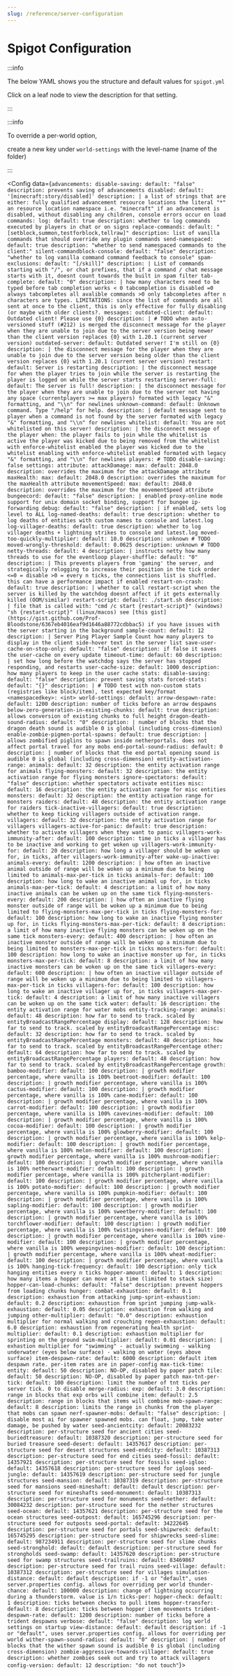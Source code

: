 ```yaml
---
slug: /reference/server-configuration
---
```


# Spigot Configuration


:::info

The below YAML shows you the structure and default values for `spigot.yml`

Click on a leaf node to view the description for that setting.

:::

:::info

To override a per-world option,

create a new key under `world-settings` with the level-name (name of the folder)

:::


<Config data={`
advancements:
  disable-saving:
    default: "false"
    description: prevents saving of advancements
  disabled:
    default: '[minecraft:story/disabled]'
    description: |
      a list of strings that are either:
        fully qualified advancement resource locations
        the literal "*"
        an resource location namespace i.e. "minecraft"
      if an advancement is disabled, without disabling any children, console errors occur on load
commands:
  log:
    default: true
    description: whether to log commands executed by players in chat or on signs
  replace-commands:
    default: "[setblock,summon,testforblock,tellraw]"
    description: list of vanilla commands that should override any plugin commands
  send-namespaced:
    default: true
    description: "whether to send namespaced commands to the client:"
  silent-commandblock-console:
    default: "false"
    description: "whether to log vanilla command command feedback to console"
  spam-exclusions:
    default: "[/skill]"
    description: |
      List of commands starting with "/", or chat prefixes,
      that if a command / chat message starts with it,
      doesnt count towards the built in spam filter
  tab-complete:
    default: "0"
    description: |
      how many characters need to be typed before tab completion works
      < 0 tabcompletion is disabled
      =0 always tabcompletes all avalible commands
      >0 only tabcompletes after n characters are types.
      LIMITATIONS: since the list of commands are all sent at once to the client,
      this is only effective for fully disabling (or maybe with older clients?.
messages:
  outdated-client:
    default: Outdated client! Please use {0}
    description: | # TODO when auto-versioned stuff (#212) is merged
      the disconnect message for the player when they are unable to join
      due to the server version being newer than the client version
      replaces {0} with 1.20.1 (current server version)
  outdated-server:
    default: Outdated server! I'm still on {0}
    description: |
      the disconnect message for the player when they are unable to join
      due to the server version being older than the client version
      replaces {0} with 1.20.1 (current server version)
  restart:
    default: Server is restarting
    description: |
      the disconnect message for when
      the player tries to join while the server is restarting
      the player is logged on while the server starts restarting
  server-full:
    default: The server is full!
    description: |
      the disconnect message for the player when they are unable to join
      due to the server not having any space (currentplayers >= max players)
      formated with legacy "&" formatting, and "\\n" for newlines
  unknown-command:
    default: Unknown command. Type "/help" for help.
    description: |
      default message sent to player when a command is not found by the server
      formated with legacy "&" formatting, and "\\n" for newlines
  whitelist:
    default: You are not whitelisted on this server!
    description: |
      the disconnect message of the player when:
      the player fails to join while the whitelist is active
      the player was kicked due to being removed from the whitelist with enforce-whitelist enabled
      the player was kicked due to the whitelist enabling with enforce-whitelist enabled
      formated with legacy "&" formatting, and "\\n" for newlines
players: # TODO
  disable-saving: false
settings:
  attribute:
    attackDamage:
      max:
        default: 2048.0
        description: overrides the maximum for the attackDamage attribute
    maxHealth:
      max:
        default: 2048.0
        description: overrides the maximum for the maxHealth attribute
    movementSpeed:
      max:
        default: 2048.0
        description: overrides the maximum for the movementSpeed attribute
  bungeecord:
    default: "false"
    description: |
      enabled proxy-online mode
      support for unix domain socket binding,
      support for bungee ip-forwarding
  debug:
    default: "false"
    description: |
      if enabled, sets log level to ALL
  log-named-deaths:
    default: true
    description: whether to log deaths of entities with custom names to console and latest.log
  log-villager-deaths:
    default: true
    description: whether to log villager deaths + lightning strikes to console and latest.log
  moved-too-quickly-multiplier:
    default: 10.0
    description: unknown # TODO
  moved-wrongly-threshold:
    default: 0.0625
    description: unknown # TODO
  netty-threads:
    default: 4
    description: |
      instructs netty how many threads to use for the eventloop
  player-shuffle:
    default: "0"
    description: |
      This prevents players from 'gaming' the server, and strategically relogging to increase their position in the tick order
      <=0 = disable
      >0 = every n ticks, the connections list is shuffled.
      this can have a performance impact if enabled
  restart-on-crash:
    default: true
    description: |
      whether to call restart-script when the server is killed by the watchdog
      doesnt affect if it gets externally killed (OOM/similar)
  restart-script:
    default: ./start.sh
    description: |
      file that is called with:
        "cmd /c start {restart-script}" (windows)
        "sh {restart-script}" (linux/macos)
      see [this gist](https://gist.github.com/Prof-Bloodstone/6367eb4016eaf9d1646a88772cdbbac5) if you have issues with the server starting in the background
  sample-count:
    default: 12
    description: |
      Server Ping Player Sample Count
      how many players to display in the client side-hover text in the server list
  save-user-cache-on-stop-only:
    default: "false"
    description: if false it saves the user-cache on every update
  timeout-time:
    default: 60
    description: |
      set how long before the watchdog says the server has stopped responding, and restarts
  user-cache-size:
    default: 1000
    description: how many players to keep in the user cache
stats:
  disable-saving:
    default: "false"
    description: prevent saving stats
  forced-stats:
    default: "{}"
    description: | # TODO test with non-custom stats (registries like block/item), test expected key/format
      <namespacedkey>: <int>
world-settings:
  default:
    arrow-despawn-rate:
      default: 1200
      description: number of ticks before an arrow despawns
    below-zero-generation-in-existing-chunks:
      default: true
      description: allows conversion of existing chunks to full height
    dragon-death-sound-radius:
      default: "0"
      description: |
        number of blocks that the dragon death sound is audible
        0 is global (including cross-dimension)
    enable-zombie-pigmen-portal-spawns:
      default: true
      description: |
        allows zombified piglins to spawn inside netherportals.
        does not affect portal travel for any mobs
    end-portal-sound-radius:
      default: 0
      description: |
        number of blocks that the end portal opening sound is audible
        0 is global (including cross-dimension)
    entity-activation-range:
      animals:
        default: 32
        description: the entity activation range for animals
      flying-monsters:
        default: 32
        description: the entity activation range for flying monsters
      ignore-spectators:
        default: "false"
        description: whether spectators activate entities
      misc:
        default: 16
        description: the entity activation range for misc entities
      monsters:
        default: 32
        description: the entity activation range for monsters
      raiders:
        default: 48
        description: the entity activation range for raiders
      tick-inactive-villagers:
        default: true
        description: whether to keep ticking villagers outside of activation range.
      villagers:
        default: 32
        description: the entity activation range for villagers
      villagers-active-for-panic:
        default: true
        description: whether to activate villagers when they want to panic
      villagers-work-immunity-after:
        default: 100
        description: time in ticks a villager has to be inactive and working to get woken up
      villagers-work-immunity-for:
        default: 20
        description: how long a villager should be woken up for, in ticks, after villagers-work-immunity-after
      wake-up-inactive:
        animals-every:
          default: 1200
          description: |
            how often an inactive animal outside of range will be woken up
            a minimum due to being limited to animals-max-per-tick
            in ticks
        animals-for:
          default: 100
          description: how long to wake an inactive animal up for, in ticks
        animals-max-per-tick:
          default: 4
          description: a limit of how many inactive animals can be woken up on the same tick
        flying-monsters-every:
          default: 200
          description: |
            how often an inactive flying monster outside of range will be woken up
            a minimum due to being limited to flying-monsters-max-per-tick
            in ticks
        flying-monsters-for:
          default: 100
          description: how long to wake an inactive flying monster up for, in ticks
        flying-monsters-max-per-tick:
          default: 8
          description: a limit of how many inactive flying monsters can be woken up on the same tick
        monsters-every:
          default: 400
          description: |
            how often an inactive monster outside of range will be woken up
            a minimum due to being limited to monsters-max-per-tick
            in ticks
        monsters-for:
          default: 100
          description: how long to wake an inactive monster up for, in ticks
        monsters-max-per-tick:
          default: 8
          description: a limit of how many inactive monsters can be woken up on the same tick
        villagers-every:
          default: 600
          description: |
            how often an inactive villager outside of range will be woken up
            a minimum due to being limited to villagers-max-per-tick
            in ticks
        villagers-for:
          default: 100
          description: how long to wake an inactive villager up for, in ticks
        villagers-max-per-tick:
          default: 4
          description: a limit of how many inactive villagers can be woken up on the same tick
      water:
        default: 16
        description: the entity activation range for water mobs
    entity-tracking-range:
      animals:
        default: 48
        description: how far to send to track. scaled by entityBroadcastRangePercentage
      display:
        default: 128
        description: how far to send to track. scaled by entityBroadcastRangePercentage
      misc:
        default: 32
        description: how far to send to track. scaled by entityBroadcastRangePercentage
      monsters:
        default: 48
        description: how far to send to track. scaled by entityBroadcastRangePercentage
      other:
        default: 64
        description: how far to send to track. scaled by entityBroadcastRangePercentage
      players:
        default: 48
        description: how far to send to track. scaled by entityBroadcastRangePercentage
    growth:
      bamboo-modifier:
        default: 100
        description: |
          growth modifier percentage, where vanilla is 100%
      beetroot-modifier:
        default: 100
        description: |
          growth modifier percentage, where vanilla is 100%
      cactus-modifier:
        default: 100
        description: |
          growth modifier percentage, where vanilla is 100%
      cane-modifier:
        default: 100
        description: |
          growth modifier percentage, where vanilla is 100%
      carrot-modifier:
        default: 100
        description: |
          growth modifier percentage, where vanilla is 100%
      cavevines-modifier:
        default: 100
        description: |
          growth modifier percentage, where vanilla is 100%
      cocoa-modifier:
        default: 100
        description: |
          growth modifier percentage, where vanilla is 100%
      glowberry-modifier:
        default: 100
        description: |
          growth modifier percentage, where vanilla is 100%
      kelp-modifier:
        default: 100
        description: |
          growth modifier percentage, where vanilla is 100%
      melon-modifier:
        default: 100
        description: |
          growth modifier percentage, where vanilla is 100%
      mushroom-modifier:
        default: 100
        description: |
          growth modifier percentage, where vanilla is 100%
      netherwart-modifier:
        default: 100
        description: |
          growth modifier percentage, where vanilla is 100%
      pitcherplant-modifier:
        default: 100
        description: |
          growth modifier percentage, where vanilla is 100%
      potato-modifier:
        default: 100
        description: |
          growth modifier percentage, where vanilla is 100%
      pumpkin-modifier:
        default: 100
        description: |
          growth modifier percentage, where vanilla is 100%
      sapling-modifier:
        default: 100
        description: |
          growth modifier percentage, where vanilla is 100%
      sweetberry-modifier:
        default: 100
        description: |
          growth modifier percentage, where vanilla is 100%
      torchflower-modifier:
        default: 100
        description: |
          growth modifier percentage, where vanilla is 100%
      twistingvines-modifier:
        default: 100
        description: |
          growth modifier percentage, where vanilla is 100%
      vine-modifier:
        default: 100
        description: |
          growth modifier percentage, where vanilla is 100%
      weepingvines-modifier:
        default: 100
        description: |
          growth modifier percentage, where vanilla is 100%
      wheat-modifier:
        default: 100
        description: |
          growth modifier percentage, where vanilla is 100%
    hanging-tick-frequency:
      default: 100
      description: only tick hanging entities every n ticks
    hopper-amount:
      default: 1
      description: how many items a hopper can move at a time (limited to stack size)
    hopper-can-load-chunks:
      default: "false"
      description: prevent hoppers from loading chunks
    hunger:
      combat-exhaustion:
        default: 0.1
        description: exhaustion from attacking
      jump-sprint-exhaustion:
        default: 0.2
        description: exhaustion from sprint jumping
      jump-walk-exhaustion:
        default: 0.05
        description: exhaustion from walking and jumping
      other-multiplier:
        default: "0.0"
        description: exhaustion multiplier for normal walking and crouching
      regen-exhaustion:
        default: 6.0
        description: exhaustion from regenerating health
      sprint-multiplier:
        default: 0.1
        description: exhaustion multiplier for sprinting on the ground
      swim-multiplier:
        default: 0.01
        description: |
          exhastion multiplier for "swimming"
            - actually swimming
            - walking underwater (eyes below surface)
            - walking on water (eyes above surface)
    item-despawn-rate:
      default: 6000
      description: default item despawn rate. per-item rates are in paper-config
    max-tick-time:
      entity:
        default: 50
        description: NO-OP, disabled by paper patch
      tile:
        default: 50
        description: NO-OP, disabled by paper patch
    max-tnt-per-tick:
      default: 100
      description: limit the number of tnt ticks per server tick. 0 to disable
    merge-radius:
      exp:
        default: 3.0
        description: range in blocks that exp orbs will combine
      item:
        default: 2.5
        description: range in blocks that items will combine
    mob-spawn-range:
      default: 8
      description: limits the range in chunks from the player that mobs can spawn
    nerf-spawner-mobs:
      default: "false"
      description: |
        disable most ai for spawner spawned mobs.
        can float, jump, take water damage, be pushed by water
    seed-ancientcity:
      default: 20083232
      description: per-structure seed for ancient cities
    seed-buriedtreasure:
      default: 10387320
      description: per-structure seed for buried treasure
    seed-desert:
      default: 14357617
      description: per-structure seed for desert structures
    seed-endcity:
      default: 10387313
      description: per-structure seed for end cities
    seed-fossil:
      default: 14357921
      description: per-structure seed for fossils
    seed-igloo:
      default: 14357618
      description: per-structure seed for igloos
    seed-jungle:
      default: 14357619
      description: per-structure seed for jungle structures
    seed-mansion:
      default: 10387319
      description: per-structure seed for mansions
    seed-mineshaft:
      default: default
      description: per-structure seed for mineshafts
    seed-monument:
      default: 10387313
      description: per-structure seed for monuments
    seed-nether:
      default: 30084232
      description: per-structure seed for the nether structures
    seed-ocean:
      default: 14357621
      description: per-structure seed for the ocean structures
    seed-outpost:
      default: 165745296
      description: per-structure seed for outposts
    seed-portal:
      default: 34222645
      description: per-structure seed for portals
    seed-shipwreck:
      default: 165745295
      description: per-structure seed for shipwrecks
    seed-slime:
      default: 987234911
      description: per-structure seed for slime chunks
    seed-stronghold:
      default: default
      description: per-structure seed for strongholds
    seed-swamp:
      default: 14357620
      description: per-structure seed for swamp structures
    seed-trailruins:
      default: 83469867
      description: per-structure seed for trail ruins
    seed-village:
      default: 10387312
      description: per-structure seed for villages
    simulation-distance:
      default: default
      description: if -1 or "default", uses server.properties config. allows for overriding per world
    thunder-chance:
      default: 100000
      description: change of lightning occurring during a thunderstorm. value is 1/n
    ticks-per:
      hopper-check:
        default: 1
        description: ticks between checks to pull items
      hopper-transfer:
        default: 8
        description: ticks between hopper item movements
    trident-despawn-rate:
      default: 1200
      description: number of ticks before a trident despawns
    verbose:
      default: "false"
      description: log world settings on startup
    view-distance:
      default: default
      description: if -1 or "default", uses server.properties config. allows for overriding per world
    wither-spawn-sound-radius:
      default: "0"
      description: |
        number of blocks that the wither spawn sound is audible
        0 is global (including cross-dimension)
    zombie-aggressive-towards-villager:
      default: true
      description: whether zombies seek out and try to attack villagers
config-version:
  default: 12
  description: "do not touch"
`}></Config>